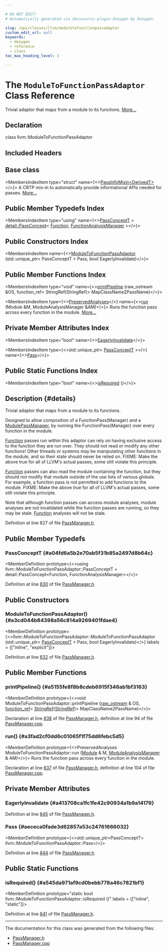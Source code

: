 ```yaml
---

# DO NOT EDIT!
# Automatically generated via docusaurus-plugin-doxygen by Doxygen.

slug: /api/classes/llvm/moduletofunctionpassadaptor
custom_edit_url: null
keywords:
  - doxygen
  - reference
  - class
toc_max_heading_level: 3

---
```





# The `ModuleToFunctionPassAdaptor` Class Reference

<DoxygenPage pluginConfig={pluginConfig}>

Trivial adaptor that maps from a module to its functions. <a href="#details">More...</a>

## Declaration

<CodeBlock>class llvm::ModuleToFunctionPassAdaptor</CodeBlock>

## Included Headers

<IncludesList>
<IncludesListItem
  filePath="llvm/IR/PassManager.h"
  permalink="/docs/api/files/include/include/llvm/include/llvm/ir/passmanager-h"
  isLocal="true" />
</IncludesList>

## Base class

<MembersIndex>

<MembersIndexItem
  type="struct"
  name={<><a href="/docs/api/structs/llvm/passinfomixin">PassInfoMixin&lt;DerivedT&gt;</a></>}>
A CRTP mix-in to automatically provide informational APIs needed for passes. <a href="/docs/api/structs/llvm/passinfomixin/#details">More...</a>
</MembersIndexItem>

</MembersIndex>

## Public Member Typedefs Index

<MembersIndex>

<MembersIndexItem
  type="using"
  name={<><a href="#a04fd6a5b2e70ab5f31b85a2497d8b64c">PassConceptT</a> = <a href="/docs/api/structs/llvm/detail/passconcept">detail::PassConcept</a>&lt; <a href="/docs/api/classes/llvm/function">Function</a>, <a href="/docs/api/namespaces/llvm/#adce09a5a0de0e3177eb00e932734af2f">FunctionAnalysisManager</a> &gt;</>}>
</MembersIndexItem>

</MembersIndex>

## Public Constructors Index

<MembersIndex>

<MembersIndexItem
  name={<><a href="#a3cd044b84398a56c814a9269401fdae4">ModuleToFunctionPassAdaptor</a> (std::unique&#95;ptr&lt; PassConceptT &gt; Pass, bool EagerlyInvalidate)</>}>
</MembersIndexItem>

</MembersIndex>

## Public Member Functions Index

<MembersIndex>

<MembersIndexItem
  type="void"
  name={<><a href="#a5155fe8f8b8cdeb6915f346ab1bf3163">printPipeline</a> (raw&#95;ostream &amp;OS, function&#95;ref&lt; StringRef(StringRef)&gt; MapClassName2PassName)</>}>
</MembersIndexItem>

<MembersIndexItem
  type={<><a href="/docs/api/classes/llvm/preservedanalyses">PreservedAnalyses</a></>}
  name={<><a href="#a3fad2cf0dd6c01065f1f75dd6febc5d5">run</a> (Module &amp;M, ModuleAnalysisManager &amp;AM)</>}>
Runs the function pass across every function in the module. <a href="#a3fad2cf0dd6c01065f1f75dd6febc5d5">More...</a>
</MembersIndexItem>

</MembersIndex>

## Private Member Attributes Index

<MembersIndex>

<MembersIndexItem
  type="bool"
  name={<><a href="#a413708ca1fc1fe42c90934a1b9a14179">EagerlyInvalidate</a></>}>
</MembersIndexItem>

<MembersIndexItem
  type={<>std::unique&#95;ptr&lt; <a href="#a04fd6a5b2e70ab5f31b85a2497d8b64c">PassConceptT</a> &gt;</>}
  name={<><a href="#aececa0fade3d62857a53c24761666032">Pass</a></>}>
</MembersIndexItem>

</MembersIndex>

## Public Static Functions Index

<MembersIndex>

<MembersIndexItem
  type="bool"
  name={<><a href="#a545da971af9cd0bebb778a46c7821bf1">isRequired</a> ()</>}>
</MembersIndexItem>

</MembersIndex>

## Description {#details}

Trivial adaptor that maps from a module to its functions.

Designed to allow composition of a FunctionPass(Manager) and a <a href="/docs/api/namespaces/llvm/#a79ab9199d2ba6a1c9cac2b79efc194a3">ModulePassManager</a>, by running the FunctionPass(Manager) over every function in the module.

<a href="/docs/api/classes/llvm/function">Function</a> passes run within this adaptor can rely on having exclusive access to the function they are run over. They should not read or modify any other functions! Other threads or systems may be manipulating other functions in the module, and so their state should never be relied on. FIXME: Make the above true for all of LLVM&#39;s actual passes, some still violate this principle.

<a href="/docs/api/classes/llvm/function">Function</a> passes can also read the module containing the function, but they should not modify that module outside of the use lists of various globals. For example, a function pass is not permitted to add functions to the module. FIXME: Make the above true for all of LLVM&#39;s actual passes, some still violate this principle.

Note that although function passes can access module analyses, module analyses are not invalidated while the function passes are running, so they may be stale. <a href="/docs/api/classes/llvm/function">Function</a> analyses will not be stale.

Definition at line 827 of file <a href="/docs/api/files/include/include/llvm/include/llvm/ir/passmanager-h">PassManager.h</a>.

<SectionDefinition>

## Public Member Typedefs

### PassConceptT {#a04fd6a5b2e70ab5f31b85a2497d8b64c}

<MemberDefinition
  prototype={<>using llvm::ModuleToFunctionPassAdaptor::PassConceptT =  detail::PassConcept&lt;Function, FunctionAnalysisManager&gt;</>}>

Definition at line <a href="/docs/api/files/include/include/llvm/include/llvm/ir/passmanager-h/#l00830">830</a> of file <a href="/docs/api/files/include/include/llvm/include/llvm/ir/passmanager-h">PassManager.h</a>.
</MemberDefinition>

</SectionDefinition>

<SectionDefinition>

## Public Constructors

### ModuleToFunctionPassAdaptor() {#a3cd044b84398a56c814a9269401fdae4}

<MemberDefinition
  prototype={<>llvm::ModuleToFunctionPassAdaptor::ModuleToFunctionPassAdaptor (std::unique&#95;ptr&lt; <a href="#a04fd6a5b2e70ab5f31b85a2497d8b64c">PassConceptT</a> &gt; Pass, bool EagerlyInvalidate)</>}
  labels = {["inline", "explicit"]}>

Definition at line <a href="/docs/api/files/include/include/llvm/include/llvm/ir/passmanager-h/#l00832">832</a> of file <a href="/docs/api/files/include/include/llvm/include/llvm/ir/passmanager-h">PassManager.h</a>.
</MemberDefinition>

</SectionDefinition>

<SectionDefinition>

## Public Member Functions

### printPipeline() {#a5155fe8f8b8cdeb6915f346ab1bf3163}

<MemberDefinition
  prototype={<>void ModuleToFunctionPassAdaptor::printPipeline (<a href="/docs/api/classes/llvm/raw-ostream">raw&#95;ostream</a> &amp; OS, <a href="/docs/api/classes/llvm/function-ref">function&#95;ref</a>&lt; <a href="/docs/api/classes/llvm/stringref">StringRef</a>(<a href="/docs/api/classes/llvm/stringref">StringRef</a>)&gt; MapClassName2PassName)</>}>

Declaration at line <a href="/docs/api/files/include/include/llvm/include/llvm/ir/passmanager-h/#l00838">838</a> of file <a href="/docs/api/files/include/include/llvm/include/llvm/ir/passmanager-h">PassManager.h</a>, definition at line 94 of file <a href="/docs/api/files/lib/lib/sandboxir/passmanager-cpp">PassManager.cpp</a>.
</MemberDefinition>

### run() {#a3fad2cf0dd6c01065f1f75dd6febc5d5}

<MemberDefinition
  prototype={<>PreservedAnalyses ModuleToFunctionPassAdaptor::run (<a href="/docs/api/classes/llvm/module">Module</a> &amp; M, <a href="/docs/api/namespaces/llvm/#af9c9208365fd9ce11392b4d79485e259">ModuleAnalysisManager</a> &amp; AM)</>}>
Runs the function pass across every function in the module.

Declaration at line <a href="/docs/api/files/include/include/llvm/include/llvm/ir/passmanager-h/#l00837">837</a> of file <a href="/docs/api/files/include/include/llvm/include/llvm/ir/passmanager-h">PassManager.h</a>, definition at line 104 of file <a href="/docs/api/files/lib/lib/sandboxir/passmanager-cpp">PassManager.cpp</a>.
</MemberDefinition>

</SectionDefinition>

<SectionDefinition>

## Private Member Attributes

### EagerlyInvalidate {#a413708ca1fc1fe42c90934a1b9a14179}

<MemberDefinition
  prototype="bool llvm::ModuleToFunctionPassAdaptor::EagerlyInvalidate">

Definition at line <a href="/docs/api/files/include/include/llvm/include/llvm/ir/passmanager-h/#l00845">845</a> of file <a href="/docs/api/files/include/include/llvm/include/llvm/ir/passmanager-h">PassManager.h</a>.
</MemberDefinition>

### Pass {#aececa0fade3d62857a53c24761666032}

<MemberDefinition
  prototype={<>std::unique&#95;ptr&lt;PassConceptT&gt; llvm::ModuleToFunctionPassAdaptor::Pass</>}>

Definition at line <a href="/docs/api/files/include/include/llvm/include/llvm/ir/passmanager-h/#l00844">844</a> of file <a href="/docs/api/files/include/include/llvm/include/llvm/ir/passmanager-h">PassManager.h</a>.
</MemberDefinition>

</SectionDefinition>

<SectionDefinition>

## Public Static Functions

### isRequired() {#a545da971af9cd0bebb778a46c7821bf1}

<MemberDefinition
  prototype="static bool llvm::ModuleToFunctionPassAdaptor::isRequired ()"
  labels = {["inline", "static"]}>

Definition at line <a href="/docs/api/files/include/include/llvm/include/llvm/ir/passmanager-h/#l00841">841</a> of file <a href="/docs/api/files/include/include/llvm/include/llvm/ir/passmanager-h">PassManager.h</a>.
</MemberDefinition>

</SectionDefinition>

<hr/>

The documentation for this class was generated from the following files:

<ul>
<li><a href="/docs/api/files/include/include/llvm/include/llvm/ir/passmanager-h">PassManager.h</a></li>
<li><a href="/docs/api/files/lib/lib/sandboxir/passmanager-cpp">PassManager.cpp</a></li>
</ul>

</DoxygenPage>
